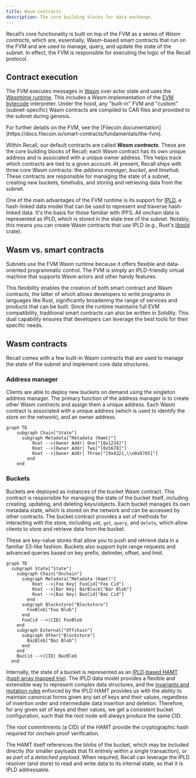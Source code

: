 ```yaml
---
title: Wasm contracts
description: The core building blocks for data exchange.
---
```


Recall’s core functionality is built on top of the FVM as a series of _Wasm contracts_, which are,
essentially, Wasm-based smart contracts that run on the FVM and are used to manage, query, and
update the state of the subnet. In effect, the FVM is responsible for executing the logic of the
Recall protocol.

## Contract execution

The FVM executes messages in [Wasm](https://webassembly.org/) over actor state and uses the
[Wasmtime runtime](https://wasmtime.dev/). This includes a Wasm implementation of the
[EVM bytecode](https://ethereum.github.io/yellowpaper/paper.pdf) interpreter. Under the hood, any
"built-in" FVM and "custom" (subnet-specific) Wasm contracts are compiled to CAR files and provided
to the subnet during genesis.

<Callout>
For further details on the FVM, see the [Filecoin documentation](https://docs.filecoin.io/smart-contracts/fundamentals/the-fvm).

</Callout>

Within Recall, our default contracts are called **_Wasm contracts_**. These are the core building
blocks of Recall; each Wasm contract has its own unique address and is associated with a unique
owner address. This helps track which contracts are tied to a given account. At present, Recall
ships with three core Wasm contracts: the _address manager_, _bucket_, and _timehub_. These
contracts are responsible for managing the state of a subnet, creating new buckets, timehubs, and
storing and retrieving data from the subnet.

One of the main advantages of the FVM runtime is its support for [IPLD](https://ipld.io/), a
hash-linked data model that can be used to represent and traverse hash-linked data. It's the basis
for those familiar with IPFS. All onchain data is represented as IPLD, which is stored in the state
tree of the subnet. Notably, this means you can create Wasm contracts that _use_ IPLD (e.g., Rust's
[libipld](https://github.com/ipld/libipld) crate).

## Wasm vs. smart contracts

Subnets use the FVM Wasm runtime because it offers flexible and data-oriented programmatic control.
The FVM is simply an IPLD-friendly virtual machine that supports Wasm actors and other handy
features.

This flexibility enables the creation of both smart contract and Wasm contracts, the latter of which
allows developers to write programs in languages like Rust, significantly broadening the range of
services and products that can be built. Since the runtime maintains full EVM compatibility,
traditional smart contracts can also be written in Solidity. This dual capability ensures that
developers can leverage the best tools for their specific needs.

## Wasm contracts

Recall comes with a few built-in Wasm contracts that are used to manage the state of the subnet and
implement core data structures.

### Address manager

Clients are able to deploy new buckets on demand using the singleton address manager. The primary
function of the address manager is to create other _Wasm contracts_ and assign them a unique
address. Each Wasm contract is associated with a unique address (which is used to identify the store
on the network), and an owner address.

```mermaid
graph TD
    subgraph Chain["State"]
      subgraph Metadata["Metadata (Hamt)"]
          Root -->|Owner Addr| One["[0x1234]"]
          Root -->|Owner Addr| Two["[0x5678]"]
          Root -->|Owner Addr| Three["[0x4321,\\n0x8765]"]
        end
    end

```

### Buckets

Buckets are deployed as instances of the bucket Wasm contract. This contract is responsible for
managing the state of the bucket itself, including creating, updating, and deleting keys/objects.
Each bucket manages its own metadata state, which is stored on the network and can be accessed by
other contracts. The bucket contract provides a set of methods for interacting with the store,
including `add`, `get`, `query`, and `delete`, which allow clients to store and retrieve data from
the bucket.

These are key-value stores that allow you to push and retrieve data in a familiar S3-like fashion.
Buckets also support byte range requests and advanced queries based on key prefix, delimiter,
offset, and limit.

```mermaid
graph TD
  subgraph State["State"]
    subgraph Chain["Onchain"]
      subgraph Metadata["Metadata (Hamt)"]
          Root -->|Foo Key| FooCid["Foo Cid"]
          Root -->|Bar Key| BarBlock["Bar Blob"]
          Root -->|Baz Key| BazCid["Baz Cid"]
        end
      subgraph Blockstore["Blockstore"]
        FooBlob["Foo Blob"]
      end
      FooCid -->|CID| FooBlob
    end
    subgraph External["Offchain"]
      subgraph Other["Blockstore"]
        BazBlob["Baz Blob"]
      end
    end
    BazCid -->|CID| BazBlob
  end

```

Internally, the state of a bucket is represented as an
[IPLD-based HAMT](https://ipld.io/specs/advanced-data-layouts/hamt/spec/)
([hash array mapped trie](https://en.wikipedia.org/wiki/Hash_array_mapped_trie)). The IPLD data
model provides a flexible and extensible way to represent complex data structures, and the
[invariants and mutation rules](https://michael.steindorfer.name/publications/oopsla15.pdf) enforced
by the IPLD HAMT provides us with the ability to maintain canonical forms given any set of keys and
their values, regardless of insertion order and intermediate data insertion and deletion. Therefore,
for any given set of keys and their values, we get a consistent bucket configuration, such that the
root node will always produce the same CID.

<Callout>

The root commitments (a CID) of the HAMT provide the cryptographic hash required for onchain proof
verification.

</Callout>

The HAMT itself references the blobs of the bucket, which may be included directly (for smaller
payloads that fit entirely within a single transaction), or as part of a _detached payload_. When
required, Recall can leverage the IPLD resolver (and store) to read and write data to its internal
state, so that it is IPLD addressable.
